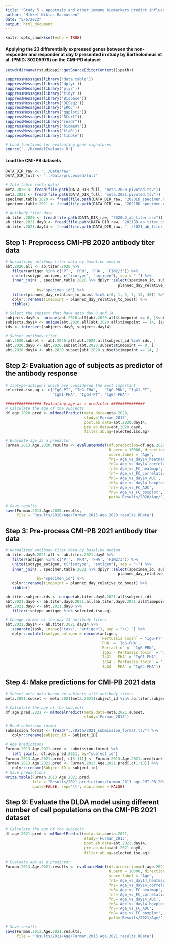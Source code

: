 ```yaml
---
title: "Study 5 - Apoptosis and other immune biomarkers predict influenza vaccine responsiveness (PMID: 23591775)"
author: "Mikkel Niklas Rasmussen"
date: "5/6/2022"
output: html_document
---
```


```r
knitr::opts_chunk$set(echo = TRUE)
```

#### Applying the 23 differentially expressed genes between the non-responder and responder at day 0 presented in study by Bartholomeus et al. (PMID: 30205979) on the CMI-PD dataset

```r
setwd(dirname(rstudioapi::getSourceEditorContext()$path))

suppressMessages(library('data.table'))
suppressMessages(library('dplyr'))
suppressMessages(library('plyr'))
suppressMessages(library('tidyr'))
suppressMessages(library('Biobase'))
suppressMessages(library('DESeq2'))
suppressMessages(library('pROC'))
suppressMessages(library("ggplot2"))
suppressMessages(library("RCurl"))
suppressMessages(library("readr"))
suppressMessages(library("biomaRt"))
suppressMessages(library('klaR'))
suppressMessages(library("tibble"))

# Load functions for evaluating gene signatures
source('../R/modelEvaluate.R')

```

#### Load the CMI-PB datasets

```r

DATA_DIR_raw <- "../Data/raw"
DATA_DIR_full <- "../Data/processed/full"

# Info table (meta data)
meta.2020 <- fread(file.path(DATA_DIR_full, "meta.2020.pivoted.tsv"))
meta.2021 <- fread(file.path(DATA_DIR_full, "meta.2021.pivoted.tsv"))
specimen.table.2020 <- fread(file.path(DATA_DIR_raw, "2020LD_specimen.csv"))
specimen.table.2021 <- fread(file.path(DATA_DIR_raw, "2021BD_specimen.csv"))

# Antibody titer data
ab.titer.2020 <- fread(file.path(DATA_DIR_raw, "2020LD_ab_titer.csv"))
ab.titer.2021.day0 <- fread(file.path(DATA_DIR_raw, "2021BD_ab_titer.csv"))
ab.titer.2021.day14 <- fread(file.path(DATA_DIR_raw, "../2021_ab_titer_day14.csv"))

```

## Step 1: Preprocess CMI-PB 2020 antibody titer data

```r

# Normalized antibody titer data by baseline median
abt.2020.all <- ab.titer.2020 %>% 
   filter(antigen %in% c('PT', 'PRN', 'FHA', 'FIM2/3')) %>% 
   unite(isotype_antigen, c("isotype", "antigen"), sep = "-") %>% 
   inner_join(., specimen.table.2020 %>% dplyr::select(specimen_id, subject_id, 
                                                  planned_day_relative_to_boost), 
              by='specimen_id') %>% 
   filter(planned_day_relative_to_boost %in% c(0, 1, 3, 7, 14, 30)) %>% 
   dplyr::rename(timepoint = planned_day_relative_to_boost) %>% 
   tibble()

# Select the subject that have data day 0 and 14
subjects.day0 <- unique(abt.2020.all[abt.2020.all$timepoint == 0, ]$subject_id)
subjects.day14 <- unique(abt.2020.all[abt.2020.all$timepoint == 14, ]$subject_id)
ids <- intersect(subjects.day0, subjects.day14)

# Subset antibody titer
abt.2020.subset <- abt.2020.all[abt.2020.all$subject_id %in% ids, ]
abt.2020.day0 <- abt.2020.subset[abt.2020.subset$timepoint == 0, ]
abt.2020.day14 <- abt.2020.subset[abt.2020.subset$timepoint == 14, ]

```

## Step 2: Evaluation age of subjects as predictor of the antibody response

```r

# Isotype-antigens which are considered the most important
selected.iso.ag <- c("IgG-PT", "IgG-FHA",   "IgG-PRN", "IgG1-PT",
                     "IgG1-FHA", "IgG4-PT", "IgG4-FHA")

################ Evaluating age as a predictor ###############
# Calculate the age of the subjects
df.age.2020.pred <- mlModelPredict(meta.data=meta.2020, 
                                   study='Furman_2013',
                                   post.ab.data=abt.2020.day14,
                                   pre.ab.data=abt.2020.day0,
                                   filter.ab.ag=selected.iso.ag)

# Evaluate age as a predictor
Furman.2013.Age.2020.results <- evaluateModel(df.prediction=df.age.2020.pred,
                                              N.perm = 10000, direction = ">",
                                              score.label = 'Age',
                                              fn1='Age_vs_day14_heatmap',
                                              fn2='Age_vs_day14_correlation',
                                              fn3='Age_vs_FC_heatmap',
                                              fn4='Age_vs_FC_correlation',
                                              fn5='Age_vs_day14_AUC',
                                              fn6='Age_vs_day14_boxplot',
                                              fn7='Age_vs_FC_AUC',
                                              fn8='Age_vs_FC_boxplot',
                                              path='Results/2020/Age/')

# Save results
save(Furman.2013.Age.2020.results, 
     file = "Results/2020/Age/Furman.2013.Age.2020.results.RData")

```

## Step 3: Pre-process CMI-PB 2021 antibody titer data

```r

# Normalized antibody titer data by baseline median
ab.titer.day0.2021.all <- ab.titer.2021.day0 %>% 
   filter(antigen %in% c('PT', 'PRN', 'FHA', 'FIM2/3')) %>% 
   unite(isotype_antigen, c("isotype", "antigen"), sep = "-") %>% 
   inner_join(., specimen.table.2021 %>% dplyr::select(specimen_id, subject_id, 
                                                  planned_day_relative_to_boost), 
              by='specimen_id') %>% 
   dplyr::rename(timepoint = planned_day_relative_to_boost) %>% 
   tibble()

ab.titer.subject.ids <- unique(ab.titer.day0.2021.all$subject_id)
abt.2021.day0 <- ab.titer.day0.2021.all[ab.titer.day0.2021.all$timepoint == 0, ]
abt.2021.day0 <- abt.2021.day0 %>% 
   filter(isotype_antigen %in% selected.iso.ag)

# Change format of the day 14 antibody titers
abt.2021.day14 <- ab.titer.2021.day14 %>% 
   separate(task, into=c("task", "antigen"), sep = "\\) ") %>% 
   dplyr::mutate(isotype_antigen = recode(antigen, 
                                          `Pertussis Toxin` = "IgG-PT", 
                                          `FHA` = 'IgG-FHA', 
                                          `Pertactin` =  'IgG-PRN',
                                          `IgG1 - Pertussis toxin` = "IgG1-PT",
                                          `IgG1 - FHA` = "IgG1-FHA",
                                          `IgG4 - Pertussis toxin` = "IgG4-PT",
                                          `IgG4 - FHA` = "IgG4-FHA"))


```

## Step 4: Make predictions for CMI-PB 2021 data 

```r

# Subset meta data based on subjects with antibody titers
meta.2021.subset <- meta.2021[meta.2021$subject_id %in% ab.titer.subject.ids, ]

# Calculate the age of the subjects
df.age.pred.2021 <- mlModelPredict(meta.data=meta.2021.subset, 
                                   study='Furman_2013')

# Read submisson format
submission.format <- fread("../Data/2021_submission_format.tsv") %>% 
   dplyr::rename(subject_id = Subject_ID)

# Age predictions
Furman.2013.Age.2021.pred <- submission.format %>% 
   left_join(., df.age.pred.2021, by="subject_id")
Furman.2013.Age.2021.pred[, c(5:11)] <- Furman.2013.Age.2021.pred$rank.predictor
Furman.2013.Age.2021.pred <- Furman.2013.Age.2021.pred[,c(1:18)] %>% 
   dplyr::rename(Subject_ID = subject_id)
# Save predictions
write.table(Furman.2013.Age.2021.pred, 
            file = "Results/2021_predictions/furman_2013_age_CMI-PB_2021.tsv",
            quote=FALSE, sep='\t', row.names = FALSE)

```

## Step 9: Evaluate the DLDA model using different number of cell populations on the CMI-PB 2021 dataset

```r

# Calculate the age of the subjects
df.age.2021.pred <- mlModelPredict(meta.data=meta.2021, 
                                   study='Furman_2013',
                                   post.ab.data=abt.2021.day14,
                                   pre.ab.data=abt.2021.day0,
                                   filter.ab.ag=selected.iso.ag)

# Evaluate age as a predictor
Furman.2013.Age.2021.results <- evaluateModel(df.prediction=df.age.2021.pred,
                                              N.perm = 10000, direction = ">",
                                              score.label = 'Age',
                                              fn1='Age_vs_day14_heatmap',
                                              fn2='Age_vs_day14_correlation',
                                              fn3='Age_vs_FC_heatmap',
                                              fn4='Age_vs_FC_correlation',
                                              fn5='Age_vs_day14_AUC',
                                              fn6='Age_vs_day14_boxplot',
                                              fn7='Age_vs_FC_AUC',
                                              fn8='Age_vs_FC_boxplot',
                                              path='Results/2021/Age/')

# Save results
save(Furman.2013.Age.2021.results, 
     file = "Results/2021/Age/Furman.2013.Age.2021.results.RData")

```
